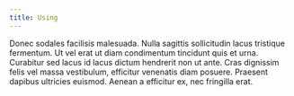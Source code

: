 ```yaml
---
title: Using
---
```


Donec sodales facilisis malesuada. Nulla sagittis sollicitudin lacus tristique fermentum. Ut vel erat ut diam condimentum tincidunt quis et urna. Curabitur sed lacus id lacus dictum hendrerit non ut ante. Cras dignissim felis vel massa vestibulum, efficitur venenatis diam posuere. Praesent dapibus ultricies euismod. Aenean a efficitur ex, nec fringilla erat.
